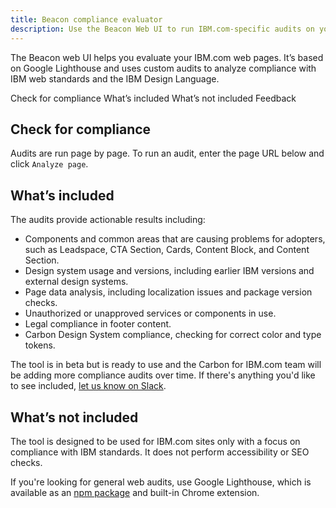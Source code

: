 ```yaml
---
title: Beacon compliance evaluator
description: Use the Beacon Web UI to run IBM.com-specific audits on your pages.
---
```



<PageDescription>

The Beacon web UI helps you evaluate your IBM.com web pages. It’s based on Google Lighthouse and uses custom audits to analyze compliance with IBM web standards and the IBM Design Language.

</PageDescription>

<AnchorLinks>
  <AnchorLink>Check for compliance</AnchorLink>
  <AnchorLink>What’s included</AnchorLink>
  <AnchorLink>What’s not included</AnchorLink>
  <AnchorLink>Feedback</AnchorLink>
</AnchorLinks>

## Check for compliance
Audits are run page by page. To run an audit, enter the page URL below and click `Analyze page`.

<BeaconWebUI url="https://www.ibm.com" />

## What’s included
The audits provide actionable results including:

- Components and common areas that are causing problems for adopters, such as Leadspace, CTA Section, Cards, Content Block, and Content Section.
- Design system usage and versions, including earlier IBM versions and external design systems.
- Page data analysis, including localization issues and package version checks.
- Unauthorized or unapproved services or components in use.
- Legal compliance in footer content.
- Carbon Design System compliance, checking for correct color and type tokens.

The tool is in beta but is ready to use and the Carbon for IBM.com team will be adding more compliance audits over time. If there's anything you'd like to see included, [let us know on Slack](https://cognitive-app.slack.com/archives/C2PLX8GQ6).

## What’s not included
The tool is designed to be used for IBM.com sites only with a focus on compliance with IBM standards. It does not perform accessibility or SEO checks. 

If you're looking for general web audits, use Google Lighthouse, which is available as an [npm package](https://www.npmjs.com/package/lighthouse) and built-in Chrome extension.

<ComponentFooter name="Beacon" type="ui" />
